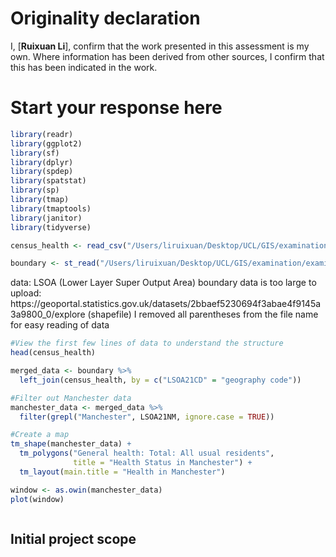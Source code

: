
# Originality declaration  

I, [**Ruixuan Li**], confirm that the work presented in this assessment is my own. Where information has been derived from other sources, I confirm that this has been indicated in the work.

# Start your response here

```r
library(readr)
library(ggplot2)
library(sf)
library(dplyr)
library(spdep)
library(spatstat)
library(sp)
library(tmap)
library(tmaptools)
library(janitor)
library(tidyverse)
```

```r
census_health <- read_csv("/Users/liruixuan/Desktop/UCL/GIS/examination/examination/census2021-ts037-lsoa.csv",na=c(" "))

boundary <- st_read("/Users/liruixuan/Desktop/UCL/GIS/examination/examination/Lower_layer_Super_Output_Areas_December_2021_Boundaries_EW_BFC_V10/Lower_layer_Super_Output_Areas_December_2021_Boundaries_EW_BFC_V10.shp")

```
data:
LSOA (Lower Layer Super Output Area)
boundary data is too large to upload:
https://geoportal.statistics.gov.uk/datasets/2bbaef5230694f3abae4f9145a3a9800_0/explore  (shapefile) I removed all parentheses from the file name for easy reading of data

```r
#View the first few lines of data to understand the structure
head(census_health)
```

```r
merged_data <- boundary %>%
  left_join(census_health, by = c("LSOA21CD" = "geography code"))
```

```r
#Filter out Manchester data
manchester_data <- merged_data %>%
  filter(grepl("Manchester", LSOA21NM, ignore.case = TRUE))
```

```r
#Create a map
tm_shape(manchester_data) +
  tm_polygons("General health: Total: All usual residents", 
              title = "Health Status in Manchester") +
  tm_layout(main.title = "Health in Manchester")
```

```r
window <- as.owin(manchester_data) 
plot(window)
```
```r

```

## Initial project scope